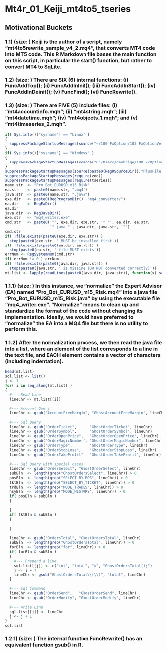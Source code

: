 Mt4r_01_Keiji_mt4to5_tseries
==================================================================================================================================
## Motivational Buckets
### 1.1) (size: )  Keiji is the author of a script, namely "mt4to5rewrite_sample_v4_2.mq4", that converts MT4 code into MT5 code. This R Markdown file bases the main function on this script, in particular the start() function, but rather to convert MT4 to SqLite. 
### 1.2) (size: ) There are SIX (6) internal functions: (i) FuncAddTop(); (ii) FuncAddInInit(); (iii) FuncAddInStart(); (iv) FuncAddInDeinit(); (v) FuncFind(); (vi) FuncRewrite().
### 1.3) (size: ) There are FIVE (5) include files: (i) "mt4accountinfo.mqh"; (ii) "mt4string.mqh"; (iii) "mt4datetime.mqh"; (iv) "mt4objects_1.mqh"; and (v) "mt4timeseries_2.mqh".

```r
if( Sys.info()["sysname"] == "Linux" )
{
  suppressPackageStartupMessages(source("~/100 FxOption/103 FxOptionVerBack/080 Fx Git/R-source/PlusReg.R", echo=FALSE))
}
if( Sys.info()["sysname"] == "Windows" )
{
  suppressPackageStartupMessages(source("C:/Users/denbrige/100 FxOption/103 FxOptionVerBack/080 Fx Git/R-source/PlusReg.R", echo=FALSE))
}
suppressPackageStartupMessages(source(paste0(RegRSourceDir(),"PlusFile.R"), echo=FALSE))
suppressPackageStartupMessages(require(zoo))
suppressPackageStartupMessages(require(tseries))
name.str  <- "Pro_Bot_EURUSD_m15_Risk"
ea.str    <- paste0(name.str, ".mq4")
java.str  <- paste0(name.str, ".java")
exe.dir   <- paste0(RegProgramDir(), "mq4_converter/")
ea.dir    <- RegEaDir()
ea.dir
java.dir  <- RegJavaDir()
exe.str   <- "mq4_writer.exe"
cmd.str   <- paste0('"', exe.dir, exe.str, '" "', ea.dir, ea.str, 
                    '" java "', java.dir, java.str, '"')
cmd.str
if( !file.exists(paste0(exe.dir, exe.str)) )
  stop(paste0(exe.str, ' MUST be installed first'))
if( !file.exists(paste0(ea.dir, ea.str)) )
  stop(paste0(ea.str, ' file MUST exists'))
errNum <- RegSystemNum(cmd.str)
if( errNum != 0 ) errNum
if( !file.exists(paste0(java.dir, java.str)) )
  stop(paste0(java.str, ' is missing (OR NOT converted correctly)'))
mt.list <- lapply(readLines(paste0(java.dir, java.str)), function(x) scan(text=x, sep=" ", what=c("char"), strip.white=c(FALSE)))
```
### 1.1.1) (size: ) In this instance, we "normalize" the Expert Advisor (EA) named "Pro_Bot_EURUSD_m15_Risk.mq4" into a java file "Pro_Bot_EURUSD_m15_Risk.java" by using the executable file "mq4_writer.exe". "Normalize" means to clean up and standardize the format of the code without changing its implementation. Ideally, we would have preferred to "normalize" the EA into a MQ4 file but there is no utility to perform this.
### 1.1.2) After the normalization process, we then read the java file into a list, where an element of the list corresponds to a line in the text file, and EACH element contains a vector of characters (including indentation).

```r
head(mt.list)
sql.list <- list()
j <- 1
for( i in seq_along(mt.list) )
{
  #--- Read Line
  lineChr <- mt.list[[i]]
  
  #--- Account Query
  lineChr <- gsub("AccountFreeMargin", "GhostAccountFreeMargin", lineChr)
  
  #--- Sql Query  
  lineChr <- gsub("OrderTicket",      "GhostOrderTicket", lineChr)
  lineChr <- gsub("OrderSymbol",      "GhostOrderSymbol", lineChr)
  lineChr <- gsub("OrderOpenPrice",   "GhostOrderOpenPrice", lineChr)
  lineChr <- gsub("OrderMagicNumber", "GhostOrderMagicNumber", lineChr)
  lineChr <- gsub("OrderType",        "GhostOrderType", lineChr)
  lineChr <- gsub("OrderStopLoss",    "GhostOrderStopLoss", lineChr)
  lineChr <- gsub("OrderTakeProfit",  "GhostOrderTakeProfit", lineChr)
  
  #--- Sql Query with special cases
  lineChr <- gsub("OrderSelect", "GhostOrderSelect", lineChr)
  subBln  <- length(grep("GhostOrdersSelect", lineChr)) > 0
  posBln  <- length(grep("SELECT_BY_POS", lineChr)) > 0
  tktBln  <- length(grep("SELECT_BY_TICKET", lineChr)) > 0
  trdBln  <- length(grep("MODE_TRADES", lineChr)) > 0
  hsyBln  <- length(grep("MODE_HISTORY", lineChr)) > 0
  if( posBln & subBln )
  {
    
  }
  if( tktBln & subBln )
  {
    
  }  
  
  lineChr <- gsub("OrdersTotal", "GhostOrdersTotal", lineChr)
  subBln  <- length(grep("GhostOrdersTotal", lineChr)) > 0
  forBln  <- length(grep("for", lineChr)) > 0
  if( forBln & subBln )
  {
    #--- Prepend a line
    sql.list[[j]] <- c("int", "total", "=", "GhostOrdersTotal();")
    j <- j + 1
    lineChr <- gsub("GhostOrdersTotal\\(\\)", "total", lineChr)
  }
  
  #--- Sql Command
  lineChr <- gsub("OrderSend",   "GhostOrderSend", lineChr)
  lineChr <- gsub("OrderModify", "GhostOrderModify", lineChr)
  
  #--- Write Line
  sql.list[[j]] <- lineChr
  j <- j + 1
}
sql.list
```
### 1.2.1) (size: ) The internal function FuncRewrite() has an equivalent function gsub() in R. 

